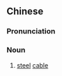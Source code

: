 ==Chinese==
{{zh-forms|s=钢丝绳|type=21}}

===Pronunciation===
{{zh-pron
|m=gāngsīshéng
|cat=n
}}

===Noun===
{{zh-noun}}

# [[steel]] [[cable]] {{zh-mw|m:條|m:根}}